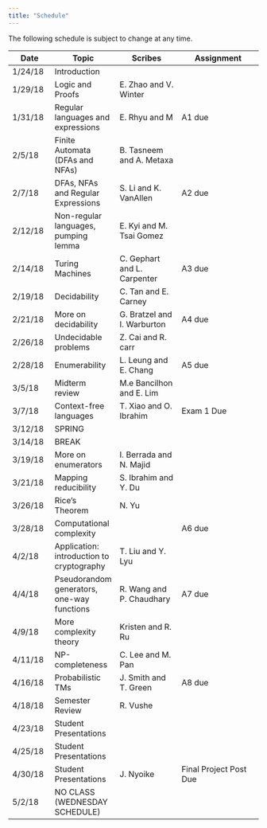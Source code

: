 ```yaml
---
title: "Schedule"
---
```

The following schedule is subject to change at any time.

| **Date** | **Topic**  | **Scribes** |  **Assignment** |
| ---------|------------|-------------|-----------------|
| 1/24/18  | Introduction |||
| 1/29/18  | Logic and Proofs |E. Zhao and V. Winter||
| 1/31/18  | Regular languages and expressions |E. Rhyu and M |A1 due|
| 2/5/18   | Finite Automata (DFAs and NFAs) |B. Tasneem and A. Metaxa ||
| 2/7/18   | DFAs, NFAs and Regular Expressions |S. Li and K. VanAllen |A2 due|
| 2/12/18  | Non-regular languages, pumping lemma |E. Kyi and M. Tsai Gomez||
| 2/14/18  | Turing Machines |C. Gephart and L. Carpenter|A3 due|
| 2/19/18  | Decidability |C. Tan and E. Carney||
| 2/21/18  | More on decidability |G. Bratzel and I. Warburton|A4 due|
| 2/26/18  | Undecidable problems |Z. Cai and R. carr||
| 2/28/18  | Enumerability |L. Leung and E. Chang|A5 due|
| 3/5/18   | Midterm review |M.e Bancilhon and E. Lim||
| 3/7/18   | Context-free languages |T. Xiao and O. Ibrahim| Exam 1 Due |
| 3/12/18  | SPRING |||
| 3/14/18  | BREAK |||
| 3/19/18  | More on enumerators |I. Berrada and N. Majid||
| 3/21/18  | Mapping reducibility |S. Ibrahim and Y. Du||
| 3/26/18  | Rice's Theorem |N. Yu||
| 3/28/18  | Computational complexity ||A6 due|
| 4/2/18   | Application: introduction to cryptography |T. Liu and Y. Lyu||
| 4/4/18   | Pseudorandom generators, one-way functions |R. Wang and P. Chaudhary|A7 due|
| 4/9/18  | More complexity theory |Kristen and R. Ru||
| 4/11/18  | NP-completeness |C. Lee and M. Pan||
| 4/16/18  | Probabilistic TMs | J. Smith and T. Green|A8 due|
| 4/18/18  | Semester Review |R. Vushe||
| 4/23/18  | Student Presentations |||
| 4/25/18  | Student Presentations |||
| 4/30/18   | Student Presentations | J. Nyoike|Final Project Post Due|
| 5/2/18   | NO CLASS (WEDNESDAY SCHEDULE) |||